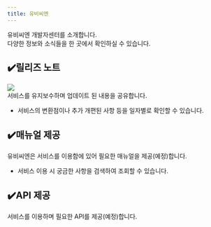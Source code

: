 ```yaml
---
title: 유비씨엔
---
```


유비씨엔 개발자센터를 소개합니다.\
다양한 정보와 소식들을 한 곳에서 확인하실 수 있습니다.

## ✔️릴리즈 노트
![](<https://iubc.co.kr/assets/banner_1920x700.png>)\
서비스를 유지보수하며 업데이트 된 내용을 공유합니다.
- 서비스의 변환점이나 추가 개편된 사항 등을 일자별로 확인할 수 있습니다.


## ✔️매뉴얼 제공

유비씨엔은 서비스를 이용함에 있어 필요한 매뉴얼을 제공(예정)합니다.
- 서비스 이용 시 궁금한 사항을 검색하여 조회할 수 있습니다.

## ✔️API 제공
서비스를 이용하며 필요한 API를 제공(예정)합니다.